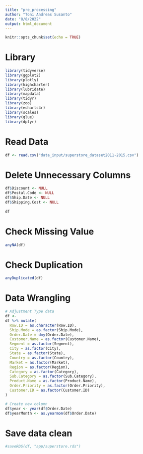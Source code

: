 ---
title: "pre_processing"
author: "Toni Andreas Susanto"
date: "8/8/2022"
output: html_document
---

```{r setup, include=FALSE}
knitr::opts_chunk$set(echo = TRUE)
```

# Library 

```{r}
library(tidyverse)
library(ggplot2)
library(plotly)
library(highcharter)
library(lubridate)
library(mapdata)
library(tidyr)
library(zoo)
library(echarts4r)
library(scales)
library(glue)
library(dplyr)
```

# Read Data

```{r}
df <- read.csv("data_input/superstore_dataset2011-2015.csv")
```

# Delete Unnecessary Columns

```{r}
df$Discount <- NULL
df$Postal.Code <- NULL
df$Ship.Date <- NULL
df$Shipping.Cost <- NULL
  
df
```
# Check Missing Value

```{r}
anyNA(df)
```

# Check Duplication

```{r}
anyDuplicated(df)
```

# Data Wrangling

```{r}
# Adjustment Type data
df <- 
df %>% mutate(
  Row.ID = as.character(Row.ID),
  Ship.Mode = as.factor(Ship.Mode),
  Order.Date = dmy(Order.Date),
  Customer.Name = as.factor(Customer.Name),
  Segment = as.factor(Segment),
  City = as.factor(City),
  State = as.factor(State),
  Country = as.factor(Country),
  Market = as.factor(Market),
  Region = as.factor(Region),
  Category = as.factor(Category),
  Sub.Category = as.factor(Sub.Category),
  Product.Name = as.factor(Product.Name),
  Order.Priority = as.factor(Order.Priority),
  Customer.ID = as.factor(Customer.ID)
)

# Create new column
df$year <- year(df$Order.Date)
df$yearMonth <- as.yearmon(df$Order.Date)
```

# Save data clean

```{r}
#saveRDS(df, "app/superstore.rds")
```